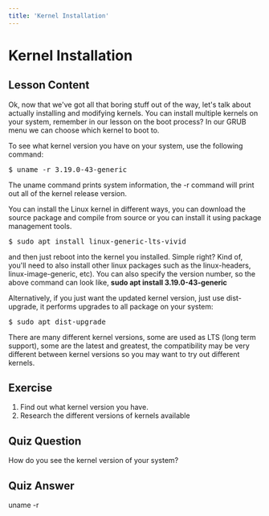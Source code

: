 ```yaml
---
title: 'Kernel Installation'
---
```


# Kernel Installation

## Lesson Content

Ok, now that we've got all that boring stuff out of the way, let's talk about actually installing and modifying kernels. You can install multiple kernels on your system, remember in our lesson on the boot process? In our GRUB menu we can choose which kernel to boot to.

To see what kernel version you have on your system, use the following command:

<pre>$ uname -r 3.19.0-43-generic</pre>

The uname command prints system information, the -r command will print out all of the kernel release version.

You can install the Linux kernel in different ways, you can download the source package and compile from source or you can install it using package management tools.

<pre>$ sudo apt install linux-generic-lts-vivid</pre>

and then just reboot into the kernel you installed. Simple right? Kind of, you'll need to also install other linux packages such as the linux-headers, linux-image-generic, etc). You can also specify the version number, so the above command can look like, <b>sudo apt install 3.19.0-43-generic</b>

Alternatively, if you just want the updated kernel version, just use dist-upgrade, it performs upgrades to all package on your system:

<pre>$ sudo apt dist-upgrade</pre>

There are many different kernel versions, some are used as LTS (long term support), some are the latest and greatest, the compatibility may be very different between kernel versions so you may want to try out different kernels.

## Exercise

<ol>
    <li>Find out what kernel version you have.</li>
    <li>Research the different versions of kernels available</li>
</ol>

## Quiz Question

How do you see the kernel version of your system?

## Quiz Answer

uname -r
